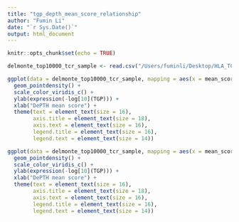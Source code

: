 ```yaml
---
title: "tgp_depth_mean_score_relationship"
author: "Fumin Li"
date: "`r Sys.Date()`"
output: html_document
---
```


```r
knitr::opts_chunk$set(echo = TRUE)
```


```r
delmonte_top10000_tcr_sample <- read.csv("/Users/fuminli/Desktop/HLA_TCR_clean/data/delmonte_top10000_tcr_sample.csv")
```

```r
ggplot(data = delmonte_top10000_tcr_sample, mapping = aes(x = mean_score_hla1, y = -log10(tgp))) +
  geom_pointdensity() +
  scale_color_viridis_c() + 
  ylab(expression(-log[10](TGP))) +
  xlab("DePTH mean score") +
  theme(text = element_text(size = 16), 
        axis.title = element_text(size = 18), 
        axis.text = element_text(size = 16),
        legend.title = element_text(size = 16), 
        legend.text = element_text(size = 14)) 
```

```r
ggplot(data = delmonte_top10000_tcr_sample, mapping = aes(x = mean_score_hla2, y = -log10(tgp))) +
  geom_pointdensity() +
  scale_color_viridis_c() + 
  ylab(expression(-log[10](TGP))) +
  xlab("DePTH mean score") +
  theme(text = element_text(size = 16), 
        axis.title = element_text(size = 18), 
        axis.text = element_text(size = 16),
        legend.title = element_text(size = 16), 
        legend.text = element_text(size = 14)) 
```

